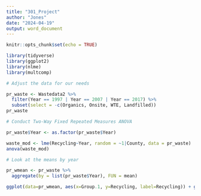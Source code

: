 ---
title: "301_Project"
author: "Jones"
date: "2024-04-19"
output: word_document
---

```{r setup, include=FALSE}
knitr::opts_chunk$set(echo = TRUE)
```

```{r}
library(tidyverse)
library(ggplot2)
library(nlme)
library(multcomp)
```

```{r}
# Adjust the data for our needs

pr_waste <- Wastedata2 %>%
  filter(Year == 1997 | Year == 2007 | Year == 2017) %>%
  subset(select = -c(Organics, Onsite, WTE, Landfilled))
pr_waste

```

```{r}
# Conduct Two-Way Fixed Repeated Measures ANOVA

pr_waste$Year <- as.factor(pr_waste$Year)

waste_mod <- lme(Recycling~Year, random = ~1|County, data = pr_waste)
anova(waste_mod)

```

```{r}
# Look at the means by year

pr_wmean <- pr_waste %>%
  aggregate(by = list(pr_waste$Year), FUN = mean)

ggplot(data=pr_wmean, aes(x=Group.1, y=Recycling, label=Recycling)) + geom_point() + geom_text(hjust=-0.1, vjust=0) + labs(x = "Year", y = "Recycling Weight", title = "Means in Tons")

```

